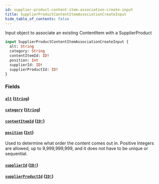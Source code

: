 ```yaml
---
id: supplier-product-content-item-association-create-input
title: SupplierProductContentItemAssociationCreateInput
hide_table_of_contents: false
---
```



Input object to associate an existing ContentItem with a SupplierProduct

```graphql
input SupplierProductContentItemAssociationCreateInput {
  alt: String
  category: String
  contentItemId: ID!
  position: Int
  supplierId: ID!
  supplierProductId: ID!
}
```


### Fields

#### [`alt`](#) ([`String`](/supply/api/graphql-admin/reference/scalars/string))




#### [`category`](#) ([`String`](/supply/api/graphql-admin/reference/scalars/string))




#### [`contentItemId`](#) ([`ID!`](/supply/api/graphql-admin/reference/scalars/id))




#### [`position`](#) ([`Int`](/supply/api/graphql-admin/reference/scalars/int))

Used to determine what order the content comes out in.
Positive Integers are allowed, up to 9,999,999,999, and it does not have to be unique or sequential.


#### [`supplierId`](#) ([`ID!`](/supply/api/graphql-admin/reference/scalars/id))




#### [`supplierProductId`](#) ([`ID!`](/supply/api/graphql-admin/reference/scalars/id))






